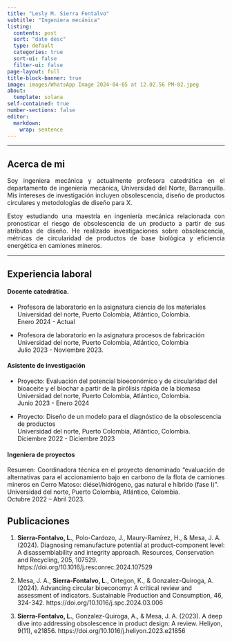 ```yaml
---
title: "Lesly M. Sierra Fontalvo"
subtitle: "Ingeniera mecánica"
listing:
  contents: post
  sort: "date desc"
  type: default
  categories: true
  sort-ui: false
  filter-ui: false
page-layout: full
title-block-banner: true
image: images/WhatsApp Image 2024-04-05 at 12.02.56 PM-02.jpeg
about:
  template: solana
self-contained: true
number-sections: false
editor: 
  markdown: 
    wrap: sentence
---
```

---

## Acerca de mi

::: {style="text-align: justify"}

Soy ingeniera mecánica y actualmente profesora catedrática en el departamento de ingeniería mecánica, Universidad del Norte, Barranquilla. Mis intereses de investigación incluyen obsolescencia, diseño de productos circulares y metodologías de diseño para X.

Estoy estudiando una maestría en ingeniería mecánica relacionada con pronosticar el riesgo de obsolescencia de un producto a partir de sus atributos de diseño. He realizado investigaciones sobre obsolescencia, métricas de circularidad de productos de base biológica y eficiencia energética en camiones mineros.

:::

---

## Experiencia laboral

#### Docente catedrática.

* Profesora de laboratorio en la asignatura ciencia de los materiales \
Universidad del norte, Puerto Colombia, Atlántico, Colombia.\
Enero 2024 - Actual

* Profesora de laboratorio en la asignatura procesos de fabricación \
Universidad del norte, Puerto Colombia, Atlántico, Colombia \
Julio 2023 - Noviembre 2023.

#### Asistente de investigación

* Proyecto: Evaluación del potencial bioeconómico y de circularidad del bioaceite y el biochar a partir de la pirólisis rápida de la biomasa \
Universidad del norte, Puerto Colombia, Atlántico, Colombia.\
Junio 2023 - Enero 2024

* Proyecto: Diseño de un modelo para el diagnóstico de la obsolescencia de productos \
Universidad del norte, Puerto Colombia, Atlántico, Colombia.\
Diciembre 2022 - Diciembre 2023

#### Ingeniera de proyectos

::: {style="text-align: justify"}

Resumen: Coordinadora técnica en el proyecto denominado “evaluación de alternativas para el accionamiento bajo en carbono de la flota de camiones mineros en Cerro Matoso: diésel/hidrógeno, gas natural e hibrido (fase I)”.\
Universidad del norte, Puerto Colombia, Atlántico, Colombia.\
Octubre 2022 – Abril 2023.

:::

## Publicaciones

1.  **Sierra-Fontalvo, L.**, Polo-Cardozo, J., Maury-Ramírez, H., & Mesa, J. A. (2024). Diagnosing remanufacture potential at product-component level: A disassemblability and integrity approach. Resources, Conservation and Recycling, 205, 107529. https://doi.org/10.1016/j.resconrec.2024.107529

2.  Mesa, J. A., **Sierra-Fontalvo, L.**, Ortegon, K., & Gonzalez-Quiroga, A. (2024). Advancing circular bioeconomy: A critical review and assessment of indicators. Sustainable Production and Consumption, 46, 324-342. https://doi.org/10.1016/j.spc.2024.03.006

3.  **Sierra-Fontalvo, L.**, Gonzalez-Quiroga, A., & Mesa, J. A. (2023). A deep dive into addressing obsolescence in product design: A review. Heliyon, 9(11), e21856. https://doi.org/10.1016/j.heliyon.2023.e21856
